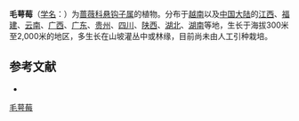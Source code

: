 {{Speciesbox
| name = 毛萼莓
| status = 
| status_system = 
| image =
| genus = Rubus
| species = chroosepalus
| authority = Focke
}}

'''毛萼莓'''（[[学名|学名]]：{{lang|la|''Rubus chroosepalus''}}）为[[蔷薇科|蔷薇科]][[悬钩子属|悬钩子属]]的植物。分布于[[越南|越南]]以及[[中国大陆|中国大陆]]的[[江西|江西]]、[[福建|福建]]、[[云南|云南]]、[[广西|广西]]、[[广东|广东]]、[[贵州|贵州]]、[[四川|四川]]、[[陕西|陕西]]、[[湖北|湖北]]、[[湖南|湖南]]等地，生长于海拔300米至2,000米的地区，多生长在山坡灌丛中或林缘，目前尚未由人工引种栽培。

== 参考文献 ==
<div class="references-small">
* {{cite web| url =http://www.bioinfo.cn/db05/KmzwSpecies.php?action=view&id=19380| title =毛萼莓| work =《中国高等植物数据库全库》| publisher =中国科学院微生物研究所| author =昆明植物研究所| accessdate =2009-02-25| deadurl =yes| archiveurl =https://web.archive.org/web/20160305054212/http://www.bioinfo.cn/db05/KmzwSpecies.php?action=view&id=19380| archivedate =2016-03-05}}
</div>
{{Taxonbar|from=Q15230596}}

[[Category:悬钩子属|毛萼莓]]


{{植物小作品}}